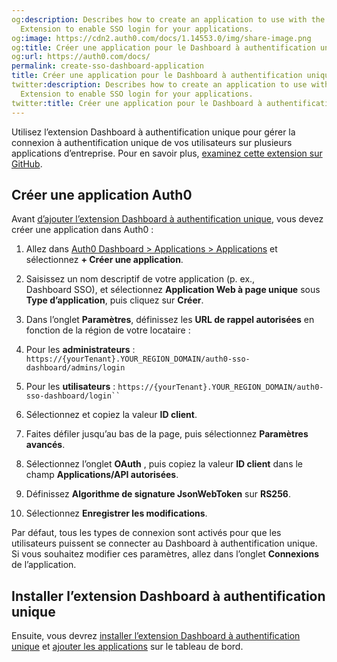 ```yaml
---
og:description: Describes how to create an application to use with the SSO Dashboard
  Extension to enable SSO login for your applications.
og:image: https://cdn2.auth0.com/docs/1.14553.0/img/share-image.png
og:title: Créer une application pour le Dashboard à authentification unique (SSO)
og:url: https://auth0.com/docs/
permalink: create-sso-dashboard-application
title: Créer une application pour le Dashboard à authentification unique (SSO)
twitter:description: Describes how to create an application to use with the SSO Dashboard
  Extension to enable SSO login for your applications.
twitter:title: Créer une application pour le Dashboard à authentification unique (SSO)
---
```


Utilisez l’extension Dashboard à authentification unique pour gérer la connexion à authentification unique de vos utilisateurs sur plusieurs applications d’entreprise. Pour en savoir plus, [examinez cette extension sur GitHub](https://github.com/auth0-extensions/auth0-sso-dashboard-extension).

## Créer une application Auth0

Avant [d’ajouter l’extension Dashboard à authentification unique](/extensions/single-sign-on-dashboard-extension/install-sso-dashboard-extension), vous devez créer une application dans Auth0 :

1. Allez dans [Auth0 Dashboard > Applications > Applications](%24%7Bmanage_url%7D/#/applications) et sélectionnez **+ Créer une application**.
2. Saisissez un nom descriptif de votre application (p. ex., Dashboard SSO), et sélectionnez **Application Web à page unique** sous **Type d’application**, puis cliquez sur **Créer**.
3. Dans l’onglet **Paramètres**, définissez les **URL de rappel autorisées** en fonction de la région de votre locataire :

1. Pour les **administrateurs** : `https://{yourTenant}.YOUR_REGION_DOMAIN/auth0-sso-dashboard/admins/login`
2. Pour les **utilisateurs** : `https://{yourTenant}.YOUR_REGION_DOMAIN/auth0-sso-dashboard/login``
`
4. Sélectionnez et copiez la valeur **ID client**.
5. Faites défiler jusqu’au bas de la page, puis sélectionnez **Paramètres avancés**.
6. Sélectionnez l’onglet **OAuth** , puis copiez la valeur **ID client** dans le champ **Applications/API autorisées**.
7. Définissez **Algorithme de signature JsonWebToken** sur **RS256**.
8. Sélectionnez **Enregistrer les modifications**.

Par défaut, tous les types de connexion sont activés pour que les utilisateurs puissent se connecter au Dashboard à authentification unique. Si vous souhaitez modifier ces paramètres, allez dans l’onglet **Connexions** de l’application.

## Installer l’extension Dashboard à authentification unique

Ensuite, vous devrez [installer l’extension Dashboard à authentification unique](/extensions/single-sign-on-dashboard-extension/install-sso-dashboard-extension) et [ajouter les applications](/extensions/single-sign-on-dashboard-extension/add-applications-to-the-sso-dashboard) sur le tableau de bord.